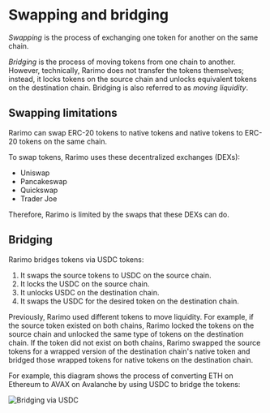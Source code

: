 ---
---

# Swapping and bridging

_Swapping_ is the process of exchanging one token for another on the same chain.

_Bridging_ is the process of moving tokens from one chain to another.
However, technically, Rarimo does not transfer the tokens themselves; instead, it locks tokens on the source chain and unlocks equivalent tokens on the destination chain.
Bridging is also referred to as _moving liquidity_.

## Swapping limitations

Rarimo can swap ERC-20 tokens to native tokens and native tokens to ERC-20 tokens on the same chain.

To swap tokens, Rarimo uses these decentralized exchanges (DEXs):

- Uniswap
- Pancakeswap
- Quickswap
- Trader Joe

Therefore, Rarimo is limited by the swaps that these DEXs can do.

## Bridging

Rarimo bridges tokens via USDC tokens:

1. It swaps the source tokens to USDC on the source chain.
1. It locks the USDC on the source chain.
1. It unlocks USDC on the destination chain.
1. It swaps the USDC for the desired token on the destination chain.

Previously, Rarimo used different tokens to move liquidity.
For example, if the source token existed on both chains, Rarimo locked the tokens on the source chain and unlocked the same type of tokens on the destination chain.
If the token did not exist on both chains, Rarimo swapped the source tokens for a wrapped version of the destination chain's native token and bridged those wrapped tokens for native tokens on the destination chain.

For example, this diagram shows the process of converting ETH on Ethereum to AVAX on Avalanche by using USDC to bridge the tokens:

![Bridging via USDC](/img/usdc-bridge.png)
